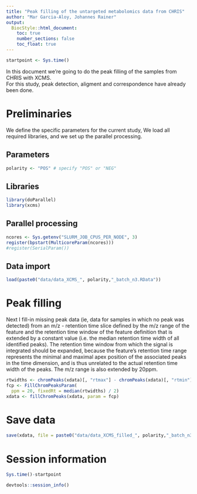 ```yaml
---
title: "Peak filling of the untargeted metabolomics data from CHRIS"
author: "Mar Garcia-Aloy, Johannes Rainer"
output: 
  BiocStyle::html_document:
    toc: true
    number_sections: false
    toc_float: true
---
```


```r
startpoint <- Sys.time()
```

In this document we're going to do the peak filling of the samples from CHRIS with XCMS.  
For this study, peak detection, aligment and correspondence have already been done. 


# Preliminaries

We define the specific parameters for the current study, 
We load all required libraries, and we set up the parallel processing.

## Parameters

```r
polarity <- "POS" # specify "POS" or "NEG"
```

## Libraries

```r
library(doParallel)
library(xcms)
```

## Parallel processing

```r
ncores <- Sys.getenv("SLURM_JOB_CPUS_PER_NODE", 3)
register(bpstart(MulticoreParam(ncores)))
#register(SerialParam())
```

## Data import

```r
load(paste0("data/data_XCMS_", polarity,"_batch_n3.RData"))
```


# Peak filling

Next I fill-in missing peak data (ie, data for samples in which no peak was detected) 
from an m/z - retention time slice defined by
the m/z range of the feature and the retention time window of the feature
definition that is extended by a constant value (i.e. the median retention time
width of all identified peaks). The retention time window from which the signal is
integrated should be expanded, because the feature's retention time range
represents the minimal and maximal apex position of the associated peaks in the
time dimension, and is thus unrelated to the actual retention time width of the
peaks. The m/z range is also extended by 20ppm.

```r
rtwidths <- chromPeaks(xdata)[, "rtmax"] - chromPeaks(xdata)[, "rtmin"]
fcp <- FillChromPeaksParam(
  ppm = 20, fixedRt = median(rtwidths) / 2)
xdata <- fillChromPeaks(xdata, param = fcp)
```


# Save data

```r
save(xdata, file = paste0("data/data_XCMS_filled_", polarity,"_batch_n3.RData"))
```


# Session information

```r
Sys.time()-startpoint

devtools::session_info()
```
